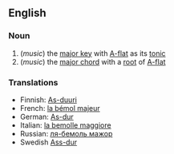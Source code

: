 ==English==
===Noun===
# (''music'') the [[major key]] with [[A-flat]] as its [[tonic]]
# (''music'') the [[major chord]] with a [[root]] of [[A-flat]]

===Translations===
*Finnish: [[As-duuri]]
*French: [[la bémol majeur]]
*German: [[As-dur]]
*Italian: [[la bemolle maggiore]]
*Russian: [[ля-бемоль мажор]]
*Swedish [[Ass-dur]]
